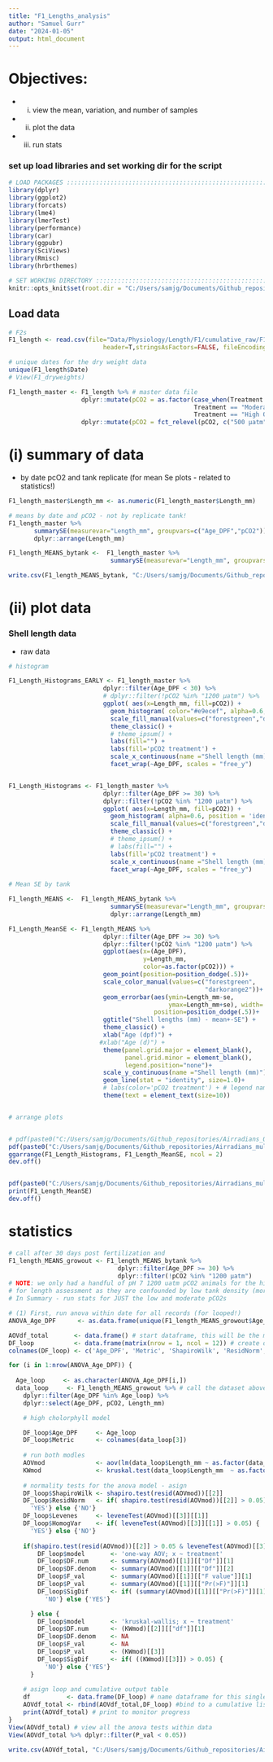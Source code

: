 ```yaml
---
title: "F1_Lengths_analysis"
author: "Samuel Gurr"
date: "2024-01-05"
output: html_document
---
```


# Objectives: 

* (i) view the mean, variation, and number of samples

* (ii) plot the data 

* (iii) run stats

### set up load libraries and set working dir for the script 
```r

# LOAD PACKAGES :::::::::::::::::::::::::::::::::::::::::::::::::::::::
library(dplyr)
library(ggplot2)
library(forcats)
library(lme4)
library(lmerTest)
library(performance)
library(car)
library(ggpubr)
library(SciViews)
library(Rmisc)
library(hrbrthemes)

# SET WORKING DIRECTORY :::::::::::::::::::::::::::::::::::::::::::::::
knitr::opts_knit$set(root.dir = "C:/Users/samjg/Documents/Github_repositories/Airradians_multigen_OA/RAnalysis")

```

## Load data 

```r

# F2s
F1_length <- read.csv(file="Data/Physiology/Length/F1/cumulative_raw/F1_lengths_raw.csv",
                          header=T,stringsAsFactors=FALSE, fileEncoding="latin1") 

# unique dates for the dry weight data 
unique(F1_length$Date)
# View(F1_dryweights)

F1_length_master <- F1_length %>% # master data file
                    dplyr::mutate(pCO2 = as.factor(case_when(Treatment == "Low OA" ~ "500 μatm", # add column for pCO2
                                                   Treatment == "Moderate OA" ~ "800 μatm",
                                                   Treatment == "High OA" ~ "1200 μatm"))) %>% 
                    dplyr::mutate(pCO2 = fct_relevel(pCO2, c("500 μatm","800 μatm","1200 μatm")))# relevel for plotting!

```

# (i) summary of data 

* by date pcO2 and tank replicate (for mean Se plots - related to statistics!)


```r
F1_length_master$Length_mm <- as.numeric(F1_length_master$Length_mm)

# means by date and pCO2 - not by replicate tank!
F1_length_master %>%  
       summarySE(measurevar="Length_mm", groupvars=c("Age_DPF","pCO2")) %>% 
       dplyr::arrange(Length_mm)

F1_length_MEANS_bytank <-  F1_length_master %>%  
                            summarySE(measurevar="Length_mm", groupvars=c("Date","Age_DPF","pCO2","Replicate")) 

write.csv(F1_length_MEANS_bytank, "C:/Users/samjg/Documents/Github_repositories/Airradians_multigen_OA/RAnalysis/Output/Length/F1/F1_Mean_Length_by_tank.csv")
```


# (ii) plot data 

### Shell length data

* raw data 

```r

# histogram 

F1_Length_Histograms_EARLY <- F1_length_master %>%
                          dplyr::filter(Age_DPF < 30) %>% 
                          # dplyr::filter(!pCO2 %in% "1200 μatm") %>% 
                          ggplot( aes(x=Length_mm, fill=pCO2)) +
                            geom_histogram( color="#e9ecef", alpha=0.6, position = 'identity') +
                            scale_fill_manual(values=c("forestgreen","darkorange2", "purple")) +
                            theme_classic() +
                            # theme_ipsum() +
                            labs(fill="") + 
                            labs(fill='pCO2 treatment') +
                            scale_x_continuous(name ="Shell length (mm)")+
                            facet_wrap(~Age_DPF, scales = "free_y")


F1_Length_Histograms <- F1_length_master %>%
                          dplyr::filter(Age_DPF >= 30) %>% 
                          dplyr::filter(!pCO2 %in% "1200 μatm") %>% 
                          ggplot( aes(x=Length_mm, fill=pCO2)) +
                            geom_histogram( alpha=0.6, position = 'identity') +
                            scale_fill_manual(values=c("forestgreen","darkorange2")) +
                            theme_classic() +
                            # theme_ipsum() +
                            # labs(fill="") + 
                            labs(fill='pCO2 treatment') +
                            scale_x_continuous(name ="Shell length (mm)")+
                            facet_wrap(~Age_DPF, scales = "free_y")
  
# Mean SE by tank 

F1_length_MEANS <-  F1_length_MEANS_bytank %>%  
                            summarySE(measurevar="Length_mm", groupvars=c("Age_DPF","pCO2")) %>% 
                            dplyr::arrange(Length_mm) 

F1_Length_MeanSE <- F1_length_MEANS %>%
                          dplyr::filter(Age_DPF >= 30) %>% 
                          dplyr::filter(!pCO2 %in% "1200 μatm") %>% 
                          ggplot(aes(x=(Age_DPF), 
                                     y=Length_mm, 
                                     color=as.factor(pCO2))) +
                          geom_point(position=position_dodge(.5))+ 
                          scale_color_manual(values=c("forestgreen",
                                                      "darkorange2"))+
                          geom_errorbar(aes(ymin=Length_mm-se, 
                                            ymax=Length_mm+se), width=.2,
                                        position=position_dodge(.5))+
                          ggtitle("Shell lengths (mm) - mean+-SE") +
                          theme_classic() +  
                          xlab("Age (dpf)") +
                         #xlab("Age (d)") +
                          theme(panel.grid.major = element_blank(), 
                                panel.grid.minor = element_blank(),
                                legend.position="none")+ 
                          scale_y_continuous(name ="Shell length (mm)")+
                          geom_line(stat = "identity", size=1.0)+
                          # labs(color='pCO2 treatment') + # legend name
                          theme(text = element_text(size=10)) 


# arrange plots 


# pdf(paste0("C:/Users/samjg/Documents/Github_repositories/Airradians_OA/RAnalysis/Output/Survival_size/20210930_survival.pdf"))
pdf(paste0("C:/Users/samjg/Documents/Github_repositories/Airradians_multigen_OA/RAnalysis/Output/Length/F1/F1_Length_histogram_meanSE.pdf"),width=10, height=5)
ggarrange(F1_Length_Histograms, F1_Length_MeanSE, ncol = 2)
dev.off()


pdf(paste0("C:/Users/samjg/Documents/Github_repositories/Airradians_multigen_OA/RAnalysis/Output/Length/F1/F1_Length_meanSE.pdf"),width=8, height=4)
print(F1_Length_MeanSE)
dev.off()

```


#  statistics

```r

# call after 30 days post fertilization and 
F1_length_MEANS_growout <- F1_length_MEANS_bytank %>% 
                              dplyr::filter(Age_DPF >= 30) %>% 
                              dplyr::filter(!pCO2 %in% "1200 μatm")
# NOTE: we only had a handful of pH 7 1200 uatm pCO2 animals for the high treatment - we are not using these 
# for length assessment as they are confounded by low tank density (more access to food) and were not used to yield our F2s! 
# In Summary - run stats for JUST the low and moderate pCO2s 

# (1) First, run anova within date for all records (for looped!)
ANOVA_Age_DPF      <- as.data.frame(unique(F1_length_MEANS_growout$Age_DPF)) # call a list to loop in 

AOVdf_total       <- data.frame() # start dataframe, this will be the master output
DF_loop           <- data.frame(matrix(nrow = 1, ncol = 12)) # create dataframe to save during for loop
colnames(DF_loop) <- c('Age_DPF', 'Metric', 'ShapiroWilk', 'ResidNorm', 'Levenes', 'HomogVar', 'model', 'DF.num' , 'DF.denom', 'F_val','P_val', 'SigDif') # names for comuns in the for loop

for (i in 1:nrow(ANOVA_Age_DPF)) {
  
  Age_loop     <- as.character(ANOVA_Age_DPF[i,])
  data_loop     <- F1_length_MEANS_growout %>% # call the dataset above - after 30 dpf and for only the two treatments 
    dplyr::filter(Age_DPF %in% Age_loop) %>% 
    dplyr::select(Age_DPF, pCO2, Length_mm)

    # high cholorphyll model

    DF_loop$Age_DPF     <- Age_loop
    DF_loop$Metric      <- colnames(data_loop[3])
    
    # run both modles
    AOVmod              <- aov(lm(data_loop$Length_mm ~ as.factor(data_loop$pCO2)))
    KWmod               <- kruskal.test(data_loop$Length_mm  ~ as.factor(data_loop$pCO2))
    
    # normality tests for the anova model - asign 
    DF_loop$ShapiroWilk <- shapiro.test(resid(AOVmod))[[2]]
    DF_loop$ResidNorm   <- if( shapiro.test(resid(AOVmod))[[2]] > 0.05) {
      'YES'} else {'NO'}
    DF_loop$Levenes     <- leveneTest(AOVmod)[[3]][[1]]
    DF_loop$HomogVar    <- if( leveneTest(AOVmod)[[3]][[1]] > 0.05) {
      'YES'} else {'NO'}
    
    if(shapiro.test(resid(AOVmod))[[2]] > 0.05 & leveneTest(AOVmod)[[3]][[1]] > 0.05) {
        DF_loop$model       <- 'one-way AOV; x ~ treatment'
        DF_loop$DF.num      <- summary(AOVmod)[[1]][["Df"]][1]
        DF_loop$DF.denom    <- summary(AOVmod)[[1]][["Df"]][2]
        DF_loop$F_val       <- summary(AOVmod)[[1]][["F value"]][1]
        DF_loop$P_val       <- summary(AOVmod)[[1]][["Pr(>F)"]][1]
        DF_loop$SigDif      <- if( (summary(AOVmod)[[1]][["Pr(>F)"]][1]) > 0.05) {
          'NO'} else {'YES'}

      } else {
        DF_loop$model       <- 'kruskal-wallis; x ~ treatment'
        DF_loop$DF.num      <- (KWmod)[[2]][["df"]][1]
        DF_loop$DF.denom    <- NA
        DF_loop$F_val       <- NA
        DF_loop$P_val       <- (KWmod)[[3]]
        DF_loop$SigDif      <- if( ((KWmod)[[3]]) > 0.05) {
          'NO'} else {'YES'}
      }
    
    # asign loop and cumulative output table
    df          <- data.frame(DF_loop) # name dataframe for this single row
    AOVdf_total <- rbind(AOVdf_total,DF_loop) #bind to a cumulative list dataframe
    print(AOVdf_total) # print to monitor progress
}
View(AOVdf_total) # view all the anova tests within data 
View(AOVdf_total %>% dplyr::filter(P_val < 0.05))

write.csv(AOVdf_total, "C:/Users/samjg/Documents/Github_repositories/Airradians_multigen_OA/RAnalysis/Output/Length/F1/F1_Length_ANOVA_table.csv")

```